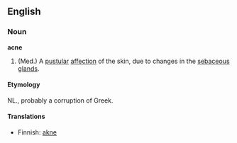 ==English==
===Noun===
'''acne'''

# (Med.) A [[pustular]] [[affection]] of the skin, due to changes in the [[sebaceous]] [[glands]].

====Etymology====
NL., probably a corruption of Greek.

====Translations====
*Finnish: [[akne]]